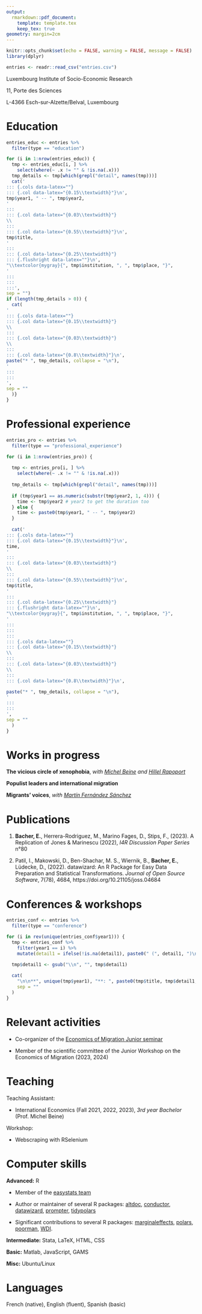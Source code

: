 ---
output:
  rmarkdown::pdf_document:
    template: template.tex
    keep_tex: true
geometry: margin=2cm
---

```{r echo = FALSE, message = FALSE, warning=FALSE}
knitr::opts_chunk$set(echo = FALSE, warning = FALSE, message = FALSE)
library(dplyr)

entries <- readr::read_csv("entries.csv")
```

\textbf{\huge{Etienne Bacher}}
\vspace{0.2cm}

Luxembourg Institute of Socio-Economic Research \hfill \href{mailto:etienne.bacher@liser.lu}{\texttt{etienne.bacher@liser.lu}}

11, Porte des Sciences \hfill \href{https://www.etiennebacher.com/}{\texttt{www.etiennebacher.com}}

L-4366 Esch-sur-Alzette/Belval, Luxembourg \hfill \href{https://github.com/etiennebacher/}{\texttt{github.com/etiennebacher}}


# Education

```{r, results='asis'}
entries_educ <- entries %>%
  filter(type == "education")

for (i in 1:nrow(entries_educ)) {
  tmp <- entries_educ[i, ] %>% 
    select(where(~ .x != "" & !is.na(.x)))
  tmp_details <- tmp[which(grepl("detail", names(tmp)))]
  cat('
::: {.cols data-latex=""}
::: {.col data-latex="{0.15\\textwidth}"}\n',
tmp$year1, " -- ", tmp$year2,
'
:::
::: {.col data-latex="{0.03\\textwidth}"}
\\ 
:::
::: {.col data-latex="{0.55\\textwidth}"}\n',
tmp$title,
'
:::
::: {.col data-latex="{0.25\\textwidth}"}
::: {.flushright data-latex=""}\n',
"\\textcolor{mygray}{", tmp$institution, ", ", tmp$place, "}",
'
:::
:::
:::',
sep = "")
if (length(tmp_details > 0)) {
  cat(
'
::: {.cols data-latex=""}
::: {.col data-latex="{0.15\\textwidth}"}
\\ 
:::
::: {.col data-latex="{0.03\\textwidth}"}
\\ 
:::
::: {.col data-latex="{0.8\\textwidth}"}\n',
paste("* ", tmp_details, collapse = "\n"),
'
:::
:::
',
sep = ""
  )}
}
```

# Professional experience

```{r, results='asis'}
entries_pro <- entries %>%
  filter(type == "professional_experience")

for (i in 1:nrow(entries_pro)) {
  
  tmp <- entries_pro[i, ] %>% 
    select(where(~ .x != "" & !is.na(.x)))
  
  tmp_details <- tmp[which(grepl("detail", names(tmp)))]
  
  if (tmp$year1 == as.numeric(substr(tmp$year2, 1, 4))) {
    time <- tmp$year2 # year2 to get the duration too
  } else { 
    time <- paste0(tmp$year1, " -- ", tmp$year2)
  }
  
  cat('
::: {.cols data-latex=""}
::: {.col data-latex="{0.15\\textwidth}"}\n',
time,
'
:::
::: {.col data-latex="{0.03\\textwidth}"}
\\ 
:::
::: {.col data-latex="{0.55\\textwidth}"}\n',
tmp$title,
'
:::
::: {.col data-latex="{0.25\\textwidth}"}
::: {.flushright data-latex=""}\n',
"\\textcolor{mygray}{", tmp$institution, ", ", tmp$place, "}",
'
:::
:::
:::
::: {.cols data-latex=""}
::: {.col data-latex="{0.15\\textwidth}"}
\\ 
:::
::: {.col data-latex="{0.03\\textwidth}"}
\\ 
:::
::: {.col data-latex="{0.8\\textwidth}"}\n',

paste("* ", tmp_details, collapse = "\n"),
'
:::
:::
',
sep = ""
  )
}
```

# Works in progress

**The vicious circle of xenophobia**, *with [Michel Beine](https://sites.google.com/site/michelbeineeconomics/home) and [Hillel Rapoport](https://www.parisschoolofeconomics.eu/en/rapoport-hillel/)*

**Populist leaders and international migration**

**Migrants' voices**, *with [Martín Fernández Sánchez](https://sites.google.com/view/martinfernandezsanchez/)*

# Publications

1. **Bacher, E.**, Herrera-Rodriguez, M., Marino Fages, D., Stips, F., (2023). A Replication of Jones & Marinescu (2022), *I4R Discussion Paper Series* n°80 

1. Patil, I., Makowski, D., Ben-Shachar, M. S., Wiernik, B., **Bacher, E.**, Lüdecke, D., (2022). datawizard: An R Package for Easy Data Preparation and Statistical Transformations. *Journal of Open Source Software*, 7(78), 4684, https://doi.org/10.21105/joss.04684


# Conferences & workshops

```{r, results='asis'}
entries_conf <- entries %>%
  filter(type == "conference")

for (i in rev(unique(entries_conf$year1))) {
  tmp <- entries_conf %>% 
    filter(year1 == i) %>% 
    mutate(detail1 = ifelse(!is.na(detail1), paste0(" (", detail1, ")\n\n"), "\n\n"))

  tmp$detail1 <- gsub("\\n", "", tmp$detail1)
  
  cat(
    "\n\n**", unique(tmp$year1), "**: ", paste0(tmp$title, tmp$detail1, collapse = ", "),
    sep = ""
  )
}
```

# Relevant activities

* Co-organizer of the [Economics of Migration Junior seminar](https://sites.google.com/view/the-economics-of-migration)

* Member of the scientific committee of the Junior Workshop on the Economics of Migration (2023, 2024)

# Teaching

Teaching Assistant:

* International Economics (Fall 2021, 2022, 2023), *3rd year Bachelor* (Prof. Michel Beine)

Workshop:

* Webscraping with RSelenium

# Computer skills

**Advanced:** R

  * Member of the [easystats team](https://github.com/easystats/)
  
  * Author or maintainer of several R packages: [altdoc](https://github.com/etiennebacher/altdoc), [conductor](https://github.com/etiennebacher/conductor), [datawizard](https://easystats.github.io/datawizard/), [prompter](https://github.com/etiennebacher/prompter), [tidypolars](https://tidypolars.etiennebacher.com/)
  
  * Significant contributions to several R packages: [marginaleffects](https://vincentarelbundock.github.io/marginaleffects/), [polars](https://rpolars.github.io/), [poorman](https://nathaneastwood.github.io/poorman/), [WDI](https://vincentarelbundock.github.io/WDI/).

**Intermediate:** Stata, LaTeX, HTML, CSS

**Basic:** Matlab, JavaScript, GAMS

**Misc:** Ubuntu/Linux


# Languages

French (native), English (fluent), Spanish (basic)


